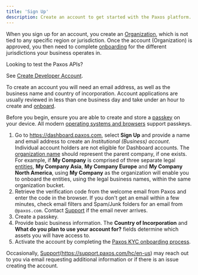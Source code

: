 ```yaml
---
title: 'Sign Up'
description: Create an account to get started with the Paxos platform.
---
```




When you sign up for an account, you create an [Organization](/guides/dashboard/organization#organization), which is not tied to any specific region or jurisdiction.
Once the account (Organization) is approved, you then need to complete [onboarding](/guides/dashboard/onboard) for the different jurisdictions your business operates in.

<Tip>

 Looking to test the Paxos APIs?

See [Create Developer Account](/guides/developer/account).

</Tip>

To create an account you will need an email address, as well as the business name and country of incorporation.
Account applications are usually reviewed in less than one business day and take under an hour to create and [onboard](/guides/dashboard/onboard).

Before you begin, ensure you are able to create and store a [passkey](https://www.passkeys.com/what-are-passkeys) on your device.
All modern [operating systems and browsers](https://www.passkeys.io/compatible-devices) support passkeys.

1. Go to https://dashboard.paxos.com, select **Sign Up** and provide a name and email address to create an _Institutional (Business) account_. Individual account holders are not eligible for Dashboard accounts.
The [organization name](/guides/dashboard/organization#organization) should represent the parent company, if one exists. For example, if **My Company** is comprised of three separate legal [entities](/guides/dashboard/organization#entity), **My Company Asia**, **My Company Europe** and **My Company North America**, using **My Company** as the organization will enable you to onboard the entities, using the legal business names, within the same organization bucket.
1. Retrieve the verification code from the welcome email from Paxos and enter the code in the browser. If you don't get an email within a few minutes, check email filters and Spam/Junk folders for an email from `@paxos.com`. Contact [Support](https://support.paxos.com) if the email never arrives.
1. Create a passkey.<PasskeyNote />
1. Provide basic business information. The **Country of Incorporation** and **What do you plan to use your account for?** fields determine which assets you will have access to.
1. Activate the account by completing the [Paxos KYC onboarding process](/guides/dashboard/onboard).

<Tip>

 

Occasionally, [Support](https://support.paxos.com)(https://support.paxos.com/hc/en-us) may reach out to you via email requesting additional information or if there is an issue creating the account.

</Tip>
